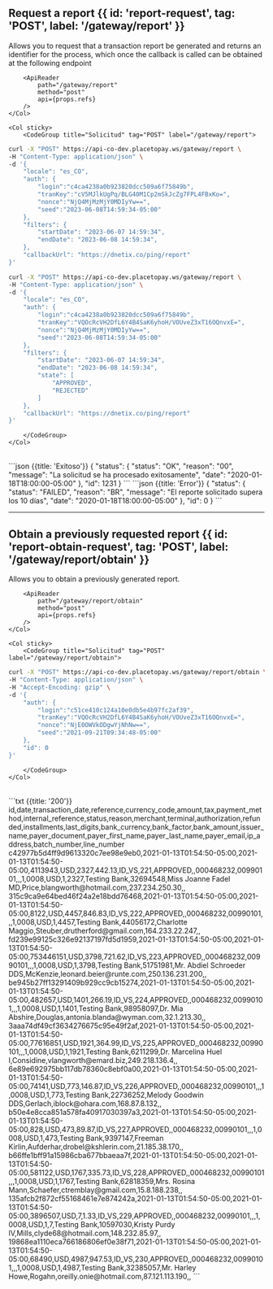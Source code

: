 
## Request a report {{ id: 'report-request', tag: 'POST', label: '/gateway/report' }}

<Row>
    <Col>
        Allows you to request that a transaction report be generated and returns an identifier for the process, which once the callback is called can be obtained at the following endpoint

        <ApiReader
            path="/gateway/report"
            method="post"
            api={props.refs}
        />
    </Col>

    <Col sticky>
        <CodeGroup title="Solicitud" tag="POST" label="/gateway/report">
```bash {{ title: 'Básico' }}
curl -X "POST" https://api-co-dev.placetopay.ws/gateway/report \
-H "Content-Type: application/json" \
-d '{
    "locale": "es_CO",
    "auth": {
        "login":"c4ca4238a0b923820dcc509a6f75849b",
        "tranKey":"cV5MJlkUgPq/BLG40M1Cp2mSkJcZg7FPL4FBxKo=",
        "nonce":"NjQ4MjMzMjY0MDIyYw==",
        "seed":"2023-06-08T14:59:34-05:00"
    },
    "filters": {
        "startDate": "2023-06-07 14:59:34",
        "endDate": "2023-06-08 14:59:34",
    },
    "callbackUrl": "https://dnetix.co/ping/report"
}'
```
```bash {{ title: 'Con estado' }}
curl -X "POST" https://api-co-dev.placetopay.ws/gateway/report \
-H "Content-Type: application/json" \
-d '{
    "locale": "es_CO",
    "auth": {
        "login":"c4ca4238a0b923820dcc509a6f75849b",
        "tranKey":"VQOcRcVH2DfL6Y4B4SaK6yhoH/VOUveZ3xT16OQnvxE=",
        "nonce":"NjQ4MjMzMjY0MDIyYw==",
        "seed":"2023-06-08T14:59:34-05:00"
    },
    "filters": {
        "startDate": "2023-06-07 14:59:34",
        "endDate": "2023-06-08 14:59:34",
        "state": [
            "APPROVED",
            "REJECTED"
        ]
    },
    "callbackUrl": "https://dnetix.co/ping/report"
}'
```
        </CodeGroup>
    </Col>
</Row>

<Row>
    <Col>
        <ApiReader
            path="/gateway/report"
            method="post"
            type="response"
            api={props.refs}
        />
    </Col>
    <Col sticky>
        <br />
        <CodeGroup title="Respuesta">
```json {{title: 'Exitoso'}}
{
    "status": {
        "status": "OK",
        "reason": "00",
        "message": "La solicitud se ha procesado exitosamente",
        "date": "2020-01-18T18:00:00-05:00"
    },
    "id": 1231
}
```
```json {{title: 'Error'}}
{
    "status": {
    "status": "FAILED",
    "reason": "BR",
    "message": "El reporte solicitado supera los 10 días",
    "date": "2020-01-18T18:00:00-05:00"
    },
    "id": 0
}
```
        </CodeGroup>
    </Col>
</Row>

---

## Obtain a previously requested report {{ id: 'report-obtain-request', tag: 'POST', label: '/gateway/report/obtain' }}

<Row>
    <Col>
        Allows you to obtain a previously generated report.
            
        <ApiReader
            path="/gateway/report/obtain"
            method="post"
            api={props.refs}
        />
    </Col>

    <Col sticky>
        <CodeGroup title="Solicitud" tag="POST" label="/gateway/report/obtain">
```bash {{ title: 'cURL' }}
curl -X "POST" https://api-co-dev.placetopay.ws/gateway/report/obtain \
-H "Content-Type: application/json" \
-H "Accept-Encoding: gzip" \
-d '{
    "auth": {
        "login":"c51ce410c124a10e0db5e4b97fc2af39",
        "tranKey":"VQOcRcVH2DfL6Y4B4SaK6yhoH/VOUveZ3xT16OQnvxE=",
        "nonce":"NjE0OWVkODgwYjNhNw==",
        "seed":"2021-09-21T09:34:48-05:00"
    },
    "id": 0
}'
```
        </CodeGroup>
    </Col>
</Row>

<Row>
    <Col>
        <ApiReader
            path="/gateway/report/obtain"
            method="post"
            type="response"
            api={props.refs}
        />
    </Col>
    <Col sticky>
        <br />
        <CodeGroup title="Respuesta">
```txt {{title: '200'}}
id,date,transaction_date,reference,currency_code,amount,tax,payment_method,internal_reference,status,reason,merchant,terminal,authorization,refunded,installments,last_digits,bank_currency,bank_factor,bank_amount,issuer_name,payer_document,payer_first_name,payer_last_name,payer_email,ip_address,batch_number,line_number
c42977b5d4ff9d9613320c7ee98e9eb0,2021-01-13T01:54:50-05:00,2021-01-13T01:54:50-05:00,4113943,USD,2327,442.13,ID_VS,221,APPROVED,,000468232,00990101,,,1,0008,USD,1,2327,Testing Bank,32694548,Miss Joanne Fadel MD,Price,blangworth@hotmail.com,237.234.250.30,,
315c9ca9e64bed46f24a2e18bdd76468,2021-01-13T01:54:50-05:00,2021-01-13T01:54:50-05:00,8122,USD,4457,846.83,ID_VS,222,APPROVED,,000468232,00990101,,,1,0008,USD,1,4457,Testing Bank,44056172,Charlotte Maggio,Steuber,drutherford@gmail.com,164.233.22.247,,
fd239e99125c326e92137197fd5d1959,2021-01-13T01:54:50-05:00,2021-01-13T01:54:50-05:00,753446151,USD,3798,721.62,ID_VS,223,APPROVED,,000468232,00990101,,,1,0008,USD,1,3798,Testing Bank,51751981,Mr. Abdiel Schroeder DDS,McKenzie,leonard.beier@runte.com,250.136.231.200,,
be945b27ff13291409b929cc9cb15274,2021-01-13T01:54:50-05:00,2021-01-13T01:54:50-05:00,482657,USD,1401,266.19,ID_VS,224,APPROVED,,000468232,00990101,,,1,0008,USD,1,1401,Testing Bank,98958097,Dr. Mia Abshire,Douglas,antonia.blanda@wyman.com,32.1.213.30,,
3aaa74df49cf3634276675c95e49f2af,2021-01-13T01:54:50-05:00,2021-01-13T01:54:50-05:00,77616851,USD,1921,364.99,ID_VS,225,APPROVED,,000468232,00990101,,,1,0008,USD,1,1921,Testing Bank,6211299,Dr. Marcelina Huel I,Considine,vlangworth@emard.biz,249.218.136.4,,
6e89e692975bb117db78360c8ebf0a00,2021-01-13T01:54:50-05:00,2021-01-13T01:54:50-05:00,74141,USD,773,146.87,ID_VS,226,APPROVED,,000468232,00990101,,,1,0008,USD,1,773,Testing Bank,22736252,Melody Goodwin DDS,Gerlach,iblock@ohara.com,168.87.8.132,,
b50e4e8cca851a578fa40917030397a3,2021-01-13T01:54:50-05:00,2021-01-13T01:54:50-05:00,828,USD,473,89.87,ID_VS,227,APPROVED,,000468232,00990101,,,1,0008,USD,1,473,Testing Bank,9397147,Freeman Kirlin,Aufderhar,drobel@kshlerin.com,21.185.38.170,,
b66ffe1bff91a15986cba677bbaeaa7f,2021-01-13T01:54:50-05:00,2021-01-13T01:54:50-05:00,581122,USD,1767,335.73,ID_VS,228,APPROVED,,000468232,00990101,,,1,0008,USD,1,1767,Testing Bank,62818359,Mrs. Rosina Mann,Schaefer,ctremblay@gmail.com,15.8.188.238,,
135afcb2f872cf55168461e7e874242a,2021-01-13T01:54:50-05:00,2021-01-13T01:54:50-05:00,3896507,USD,7,1.33,ID_VS,229,APPROVED,,000468232,00990101,,,1,0008,USD,1,7,Testing Bank,10597030,Kristy Purdy IV,Mills,clyde68@hotmail.com,148.232.85.97,,
19868ea1110eca766186806ef0e38f71,2021-01-13T01:54:50-05:00,2021-01-13T01:54:50-05:00,68490,USD,4987,947.53,ID_VS,230,APPROVED,,000468232,00990101,,,1,0008,USD,1,4987,Testing Bank,32385057,Mr. Harley Howe,Rogahn,oreilly.onie@hotmail.com,87.121.113.190,,
```
        </CodeGroup>
    </Col>
</Row>
